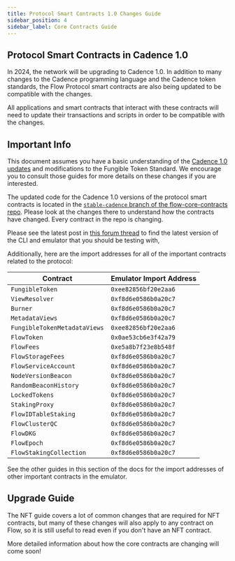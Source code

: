 ```yaml
---
title: Protocol Smart Contracts 1.0 Changes Guide
sidebar_position: 4
sidebar_label: Core Contracts Guide
---
```


## Protocol Smart Contracts in Cadence 1.0

In 2024, the network will be upgrading to Cadence 1.0.
In addition to many changes to the Cadence programming language and
the Cadence token standards, the Flow Protocol smart contracts
are also being updated to be compatible with the changes.

All applications and smart contracts that interact with these contracts
will need to update their transactions and scripts in order to be compatible with the changes.

## Important Info

This document assumes you have a basic understanding of the [Cadence 1.0 updates](https://forum.flow.com/t/update-on-cadence-1-0/5197) and modifications to the Fungible Token Standard. We encourage you to consult those guides for more details on these changes if you are interested.

The updated code for the Cadence 1.0 versions of the protocol smart contracts
is located in the [`stable-cadence` branch of the flow-core-contracts repo](https://github.com/onflow/flow-core-contracts/pull/319).
Please look at the changes there to understand how the contracts have changed.
Every contract in the repo is changing.

Please see the latest post in [this forum thread](https://forum.flow.com/t/update-on-cadence-1-0/5197/8)
to find the latest version of the CLI and emulator that you should be testing with,

Additionally, here are the import addresses
for all of the important contracts related to the protocol:

| Contract                    | Emulator Import Address |
| --------------------------- | ----------------------- |
| `FungibleToken`             | `0xee82856bf20e2aa6`    |
| `ViewResolver`              | `0xf8d6e0586b0a20c7`    |
| `Burner`                    | `0xf8d6e0586b0a20c7`    |
| `MetadataViews`             | `0xf8d6e0586b0a20c7`    |
| `FungibleTokenMetadataViews`| `0xee82856bf20e2aa6`    |
| `FlowToken`                 | `0x0ae53cb6e3f42a79`    |
| `FlowFees`                  | `0xe5a8b7f23e8b548f`    |
| `FlowStorageFees`           | `0xf8d6e0586b0a20c7`    |
| `FlowServiceAccount`        | `0xf8d6e0586b0a20c7`    |
| `NodeVersionBeacon`         | `0xf8d6e0586b0a20c7`    |
| `RandomBeaconHistory`       | `0xf8d6e0586b0a20c7`    |
| `LockedTokens`              | `0xf8d6e0586b0a20c7`    |
| `StakingProxy`              | `0xf8d6e0586b0a20c7`    |
| `FlowIDTableStaking`        | `0xf8d6e0586b0a20c7`    |
| `FlowClusterQC`             | `0xf8d6e0586b0a20c7`    |
| `FlowDKG`                   | `0xf8d6e0586b0a20c7`    |
| `FlowEpoch`                 | `0xf8d6e0586b0a20c7`    |
| `FlowStakingCollection`     | `0xf8d6e0586b0a20c7`    |

See the other guides in this section of the docs for the import
addresses of other important contracts in the emulator.

## Upgrade Guide

The NFT guide covers a lot of common changes that are required for NFT contracts,
but many of these changes will also apply to any contract on Flow, so it is still
useful to read even if you don't have an NFT contract.

More detailed information about how the core contracts are changing will come soon!
